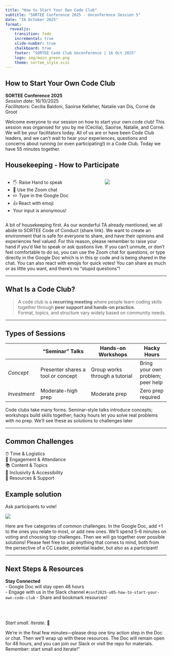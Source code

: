```yaml
---
title: "How to Start Your Own Code Club"
subtitle: "SORTEE Conference 2025 - Unconference Session 5"
date: "16 October 2025"
format:
  revealjs:
    transition: fade
    incremental: true
    slide-number: true
    chalkboard: true
    footer: "SORTEE Code Club Unconference | 16 Oct 2025"
    logo: img/main_green.png
    theme: sortee_style.scss
---
```


## How to Start Your Own Code Club

::: {.centered}
**SORTEE Conference 2025**  
*Session date*: 16/10/2025  
*Facilitators*: Cecilia Baldoni, Saoirse Kelleher, Natalie van Dis, Corné de Groot  
:::

::: notes
Welcome everyone to our session on how to start your own code club! This session was organised for you by me (Cecilia), Saoirse, Natalie, and Corné. We will be your facilitators today. All of us are or have been Code Club leaders, and we can't wait to hear your experiences, questions and concerns about running (or even participating!) in a Code Club.
Today we have 55 minutes together. 
:::

## Housekeeping - How to Participate

:::: columns
::: {.column width="60%"}
- 🖐️ Raise Hand to speak  
- 💬 Use the Zoom chat  
- ✏️ Type in the Google Doc  
- 👍 React with emoji  
- Your input is anonymous!  
:::

::: {.column width="40%"}
![](img/QR-code.png)

:::
::::

::: notes
A bit of housekeeping first. As our wonderful TA already mentioned, we all abide to SORTEE Code of Conduct (share link). We want to create an environment that is safe for everyone to share, and have their opinions and experiences feel valued. For this reason, please remember to raise your hand if you'd like to speak or ask qustions live. If you can't unmute, or don't feel comfortable to do so, you can use the Zoom chat for questions, or type directly in the Google Doc which is in this qr code and is being shared in the chat. 
You can also react with emojis for quick votes! You can share as much or as little you want, and there's no "stupid questions"!  
:::

---

## What Is a Code Club?

:::{.fragment}
> A code club is a **recurring meeting** where people learn coding skills together through **peer support and hands-on practice**.  
> Format, topics, and structure vary widely based on community needs.

:::

::: notes

:::

---

## Types of Sessions

::: {.smaller-font}
|            | "Seminar" Talks | Hands-on Workshops | Hacky Hours |
|------------| ------------------- | ------------------ | ----------- |
|  *Concept* | Presenter shares a tool or concept | Group works through a tutorial | Bring your own problem; peer help |
|*Investment*| Moderate-high prep | Moderate prep | Zero prep required |
:::

::: notes
Code clubs take many forms. Seminar-style talks introduce concepts; workshops build skills together; hacky hours let you solve real problems with no prep. We’ll see these as solutions to challenges later
:::

---

## Common Challenges

⏰ Time & Logistics  
👥 Engagement & Attendance  
📚 Content & Topics  
🤝 Inclusivity & Accessibility  
🏢 Resources & Support  

## Example solution

Ask participants to vote!

![](img/rank-topics.png)


::: notes
Here are five categories of common challenges. In the Google Doc, add +1 to the ones you relate to most, or add new ones. We’ll spend 5-6 minutes on voting and choosing top challenges. Then we will go together over possible solutions! Please feel free to add anything that comes to mind, both from the persective of a CC Leader, potential leader, but also as a participant!
:::

---

## Next Steps & Resources

**Stay Connected**  
- Google Doc will stay open 48 hours  
- Engage with us in the Slack channel `#conf2025-u05-how-to-start-your-own-code-club`
- Share and bookmark resources!  

<br><br>

*Start small. Iterate.* 🚀

::: notes
We’re in the final few minutes—please drop one tiny action step in the Doc or chat. Then we’ll wrap up with these resources. The Doc will remain open for 48 hours, and you can join our Slack or visit the repo for materials. Remember: start small and iterate!”  
:::
